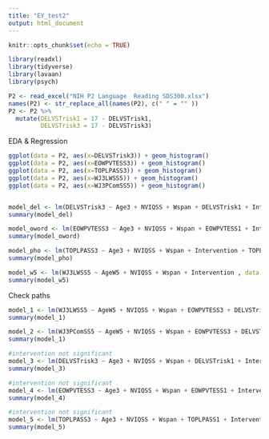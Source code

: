 ```yaml
---
title: "EY_test2"
output: html_document
---
```


```r
knitr::opts_chunk$set(echo = TRUE)
```

```r
library(readxl)
library(tidyverse)
library(lavaan)
library(psych)
```

```r
P2 <- read_excel("NIH P2 Language  Reading SDS300.xlsx")
names(P2) <- str_replace_all(names(P2), c(" " = "" )) 
P2 <- P2 %>%
  mutate(DELVSTrisk1 = 17 - DELVSTrisk1,
         DELVSTrisk3 = 17 - DELVSTrisk3)
```

EDA & Regression
```r
ggplot(data = P2, aes(x=DELVSTrisk3)) + geom_histogram()
ggplot(data = P2, aes(x=EOWPVTESS3)) + geom_histogram()
ggplot(data = P2, aes(x=TOPLPASS3)) + geom_histogram()
ggplot(data = P2, aes(x=WJ3LWSS5)) + geom_histogram()
ggplot(data = P2, aes(x=WJ3PComSS5)) + geom_histogram()


model_del <- lm(DELVSTrisk3 ~ Age3 + NVIQSS + Wspan + DELVSTrisk1 + Intervention, data = P2)
summary(model_del)

model_oword <- lm(EOWPVTESS3 ~ Age3 + NVIQSS + Wspan + EOWPVTESS1 + Intervention, data = P2)
summary(model_oword)

model_pho <- lm(TOPLPASS3 ~ Age3 + NVIQSS + Wspan + Intervention + TOPLPASS1, data = P2)
summary(model_pho)

model_w5 <- lm(WJ3LWSS5 ~ AgeW5 + NVIQSS + Wspan + Intervention , data = P2)
summary(model_w5)
```

Check paths 
```r
model_1 <- lm(WJ3LWSS5 ~ AgeW5 + NVIQSS + Wspan + EOWPVTESS3 + DELVSTrisk3 + TOPLPASS3 + Intervention, data = P2)
summary(model_1)

model_2 <- lm(WJ3PComSS5 ~ AgeW5 + NVIQSS + Wspan + EOWPVTESS3 + DELVSTrisk3 + TOPLPASS3 + Intervention, data = P2)
summary(model_1)

#intervention not significant 
model_3 <- lm(DELVSTrisk3 ~ Age3 + NVIQSS + Wspan + DELVSTrisk1 + Intervention, data = P2)
summary(model_3)

#intervention not significant 
model_4 <- lm(EOWPVTESS3 ~ Age3 + NVIQSS + Wspan + EOWPVTESS1 + Intervention, data = P2) 
summary(model_4)

#intervention not significant 
model_5 <- lm(TOPLPASS3 ~ Age3 + NVIQSS + Wspan + TOPLPASS1 + Intervention, data = P2) 
summary(model_5)
```

